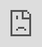 ```yaml
---
title: "Organizational Goal Tracking"
description: "Check in on how Teaching Lab is doing at achieving it's organizational goals - animated by quarter with the ability to view each quarter individually"
image: "Images/tl_scrollytell.png"
---
```


<iframe
  src="https://teachinglabhq.shinyapps.io/tl_scrollytell/"
  style="
    position: fixed;
    top: 0px;
    bottom: 0px;
    right: 0px;
    width: 100%;
    border: none;
    margin: 0;
    padding: 0;
    overflow: hidden;
    z-index: 999999;
    height: 100%;
  ">
</iframe>